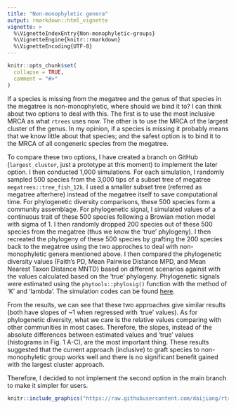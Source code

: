 ```yaml
---
title: "Non-monophyletic genera"
output: rmarkdown::html_vignette
vignette: >
  %\VignetteIndexEntry{Non-monophyletic-groups}
  %\VignetteEngine{knitr::rmarkdown}
  %\VignetteEncoding{UTF-8}
---
```


```r
knitr::opts_chunk$set(
  collapse = TRUE,
  comment = "#>"
)
```

If a species is missing from the megatree and the genus of that species in the megatree is non-monophyletic, where should we bind it to? I can think about two options to deal with this. The first is to use the most inclusive MRCA as what `rtrees` uses now. The other is to use the MRCA of the largest cluster of the genus. In my opinion, if a species is missing it probably means that we know little about that species; and the safest option is to bind it to the MRCA of all congeneric species from the megatree. 

To compare these two options, I have created a branch on GitHub (`largest_cluster`, just a prototype at this moment) to implement the later option. I then conducted 1,000 simulations. For each simulation, I randomly sampled 500 species from the 3,000 tips of a subset tree of megatree `megatrees::tree_fish_12k`. I used a smaller subset tree (referred as megatree afterhere) instead of the megatree itself to save computational time. For phylogenetic diversity comparisons, these 500 species form a community assemblage. For phylogenetic signal, I simulated values of a continuous trait of these 500 species following a Browian motion model with sigma of 1. I then randomly dropped 200 species out of these 500 species from the megatree (thus we know the 'true' phylogeny). I then recreated the phylogeny of these 500 species by grafting the 200 species back to the megatree using the two approches to deal with non-monophyletic genera mentioned above. I then compared the phylogenetic diversity values (Faith's PD, Mean Pairwise Distance MPD, and Mean Nearest Taxon Distance MNTD) based on different scenarios against with the values calculated based on the 'true' phylogeny. Phylogenetic signals were estimated using the `phytools::phylosig()` function with the method of 'K' and 'lambda'. The simulation codes can be found [here](https://github.com/daijiang/rtrees_ms/blob/main/Rcode/monophyletic_simulation.R).

From the results, we can see that these two approaches give similar results (both have slopes of ~1 when regressed with 'true' values). As for phylogenetic diversity, what we care is the relative values comparing with other communities in most cases. Therefore, the slopes, instead of the absolute differences between estimated values and 'true' values (histograms in Fig. 1 A-C), are the most important thing. These results suggested that the current approach (inclusive) to graft species to non-monophyletic group works well and there is no significant benefit gained with the largest cluster approach.

Therefore, I decided to not implement the second option in the main branch to make it simpler for users.

```r
knitr::include_graphics("https://raw.githubusercontent.com/daijiang/rtrees_ms/main/Figs/monophyletic.png")
```
